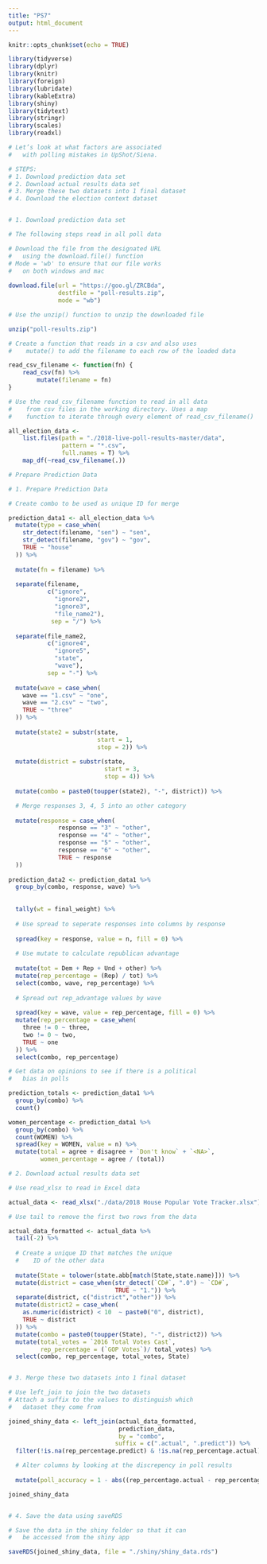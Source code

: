 ---
title: "PS7"
output: html_document
---

```{r setup, include=FALSE}

knitr::opts_chunk$set(echo = TRUE)

library(tidyverse)
library(dplyr)
library(knitr)
library(foreign)
library(lubridate)
library(kableExtra)
library(shiny)
library(tidytext)
library(stringr)
library(scales)
library(readxl)

```

```{r prediction_data, echo = FALSE}

# Let’s look at what factors are associated 
#   with polling mistakes in UpShot/Siena.

# STEPS:
# 1. Download prediction data set
# 2. Download actual results data set
# 3. Merge these two datasets into 1 final dataset
# 4. Download the election context dataset


# 1. Download prediction data set

# The following steps read in all poll data

# Download the file from the designated URL 
#   using the download.file() function
# Mode = 'wb' to ensure that our file works
#   on both windows and mac
 
download.file(url = "https://goo.gl/ZRCBda",
              destfile = "poll-results.zip",
              mode = "wb")

# Use the unzip() function to unzip the downloaded file

unzip("poll-results.zip")

# Create a function that reads in a csv and also uses 
#    mutate() to add the filename to each row of the loaded data

read_csv_filename <- function(fn) {
    read_csv(fn) %>% 
        mutate(filename = fn)
}

# Use the read_csv_filename function to read in all data 
#    from csv files in the working directory. Uses a map 
#    function to iterate through every element of read_csv_filename()

all_election_data <-
    list.files(path = "./2018-live-poll-results-master/data",
               pattern = "*.csv", 
               full.names = T) %>% 
    map_df(~read_csv_filename(.))

```


```{r actual_data}

# Prepare Prediction Data

# 1. Prepare Prediction Data

# Create combo to be used as unique ID for merge

prediction_data1 <- all_election_data %>% 
  mutate(type = case_when(
    str_detect(filename, "sen") ~ "sen",
    str_detect(filename, "gov") ~ "gov",
    TRUE ~ "house"
  )) %>% 
  
  mutate(fn = filename) %>% 
  
  separate(filename, 
           c("ignore", 
             "ignore2", 
             "ignore3", 
             "file_name2"), 
            sep = "/") %>% 
  
  separate(file_name2, 
           c("ignore4", 
             "ignore5", 
             "state", 
             "wave"), 
           sep = "-") %>%
  
  mutate(wave = case_when(
    wave == "1.csv" ~ "one",
    wave == "2.csv" ~ "two",
    TRUE ~ "three"
  )) %>% 
  
  mutate(state2 = substr(state, 
                         start = 1, 
                         stop = 2)) %>% 
  
  mutate(district = substr(state, 
                           start = 3, 
                           stop = 4)) %>% 
  
  mutate(combo = paste0(toupper(state2), "-", district)) %>% 

  # Merge responses 3, 4, 5 into an other category
  
  mutate(response = case_when(
              response == "3" ~ "other",
              response == "4" ~ "other",
              response == "5" ~ "other",
              response == "6" ~ "other",
              TRUE ~ response
  )) 
  
prediction_data2 <- prediction_data1 %>% 
  group_by(combo, response, wave) %>% 
  
  
  tally(wt = final_weight) %>% 
  
  # Use spread to seperate responses into columns by response
  
  spread(key = response, value = n, fill = 0) %>% 
  
  # Use mutate to calculate republican advantage
  
  mutate(tot = Dem + Rep + Und + other) %>% 
  mutate(rep_percentage = (Rep) / tot) %>% 
  select(combo, wave, rep_percentage) %>% 
  
  # Spread out rep_advantage values by wave
  
  spread(key = wave, value = rep_percentage, fill = 0) %>% 
  mutate(rep_percentage = case_when(
    three != 0 ~ three,
    two != 0 ~ two,
    TRUE ~ one 
  )) %>% 
  select(combo, rep_percentage)

# Get data on opinions to see if there is a political 
#   bias in polls

prediction_totals <- prediction_data1 %>% 
  group_by(combo) %>% 
  count()

women_percentage <- prediction_data1 %>% 
  group_by(combo) %>% 
  count(WOMEN) %>% 
  spread(key = WOMEN, value = n) %>%  
  mutate(total = agree + disagree + `Don't know` + `<NA>`,
         women_percentage = agree / (total))

```

```{r}

# 2. Download actual results data set

# Use read_xlsx to read in Excel data

actual_data <- read_xlsx("./data/2018 House Popular Vote Tracker.xlsx")

# Use tail to remove the first two rows from the data

actual_data_formatted <- actual_data %>% 
  tail(-2) %>% 
  
  # Create a unique ID that matches the unique 
  #    ID of the other data
  
  mutate(State = tolower(state.abb[match(State,state.name)])) %>% 
  mutate(district = case_when(str_detect(`CD#`, ".0") ~ `CD#`,
                              TRUE ~ "1.")) %>% 
  separate(district, c("district","other")) %>% 
  mutate(district2 = case_when(
    as.numeric(district) < 10  ~ paste0("0", district),
    TRUE ~ district
  )) %>% 
  mutate(combo = paste0(toupper(State), "-", district2)) %>% 
  mutate(total_votes = `2016 Total Votes Cast`,
         rep_percentage = (`GOP Votes`)/ total_votes) %>% 
  select(combo, rep_percentage, total_votes, State)


# 3. Merge these two datasets into 1 final dataset

# Use left_join to join the two datasets
# Attach a suffix to the values to distinguish which
#   dataset they come from

joined_shiny_data <- left_join(actual_data_formatted, 
                               prediction_data, 
                               by = "combo",
                              suffix = c(".actual", ".predict")) %>% 
  filter(!is.na(rep_percentage.predict) & !is.na(rep_percentage.actual)) %>% 

  # Alter columns by looking at the discrepency in poll results
   
  mutate(poll_accuracy = 1 - abs((rep_percentage.actual - rep_percentage.predict) / rep_percentage.actual))

joined_shiny_data


# 4. Save the data using saveRDS

# Save the data in the shiny folder so that it can 
#   be accessed from the shiny app

saveRDS(joined_shiny_data, file = "./shiny/shiny_data.rds")

```



